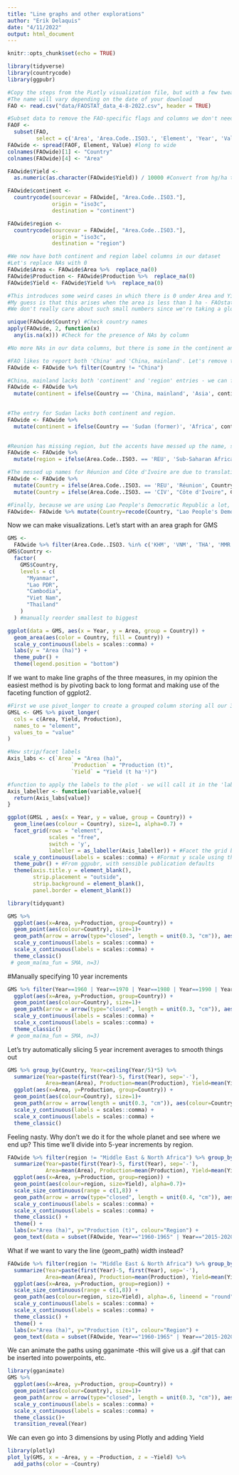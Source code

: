 ```yaml
---
title: "Line graphs and other explorations"
author: "Erik Delaquis"
date: "4/11/2022"
output: html_document
---
```


```r
knitr::opts_chunk$set(echo = TRUE)
```

```r
library(tidyverse)
library(countrycode)
library(ggpubr)
```

```r
#Copy the steps from the PLotly visualization file, but with a few tweaks
#The name will vary depending on the date of your download
FAO <- read.csv("data/FAOSTAT_data_4-8-2022.csv", header = TRUE)

#Subset data to remove the FAO-specific flags and columns we don't need
FAOF <-
  subset(FAO,
         select = c('Area', 'Area.Code..ISO3.', 'Element', 'Year', 'Value'))
FAOwide <- spread(FAOF, Element, Value) #long to wide
colnames(FAOwide)[1] <- "Country"
colnames(FAOwide)[4] <- "Area"

FAOwide$Yield <-
  as.numeric(as.character(FAOwide$Yield)) / 10000 #Convert from hg/ha to T/ha

FAOwide$continent <-
  countrycode(sourcevar = FAOwide[, "Area.Code..ISO3."],
              origin = "iso3c",
              destination = "continent")

FAOwide$region <-
  countrycode(sourcevar = FAOwide[, "Area.Code..ISO3."],
              origin = "iso3c",
              destination = "region")

#We now have both continent and region label columns in our dataset
#Let's replace NAs with 0
FAOwide$Area <- FAOwide$Area %>%  replace_na(0)
FAOwide$Production <- FAOwide$Production %>%  replace_na(0)
FAOwide$Yield <- FAOwide$Yield %>%  replace_na(0)

#This introduces some weird cases in which there is 0 under Area and Yield but some small number like 1 or 2 under Production.
#My guess is that this arises when the area is less than 1 ha - FAOstat rounds it to a 0, introducing NAs in calculation.
#We don't really care about such small numbers since we're taking a global approach, so we'll leave them as 0 for now.

unique(FAOwide$Country) #Check country names
apply(FAOwide, 2, function(x)
  any(is.na(x))) #Check for the presence of NAs by column

#No more NAs in our data columns, but there is some in the continent and country

#FAO likes to report both 'China' and 'China, mainland'. Let's remove that redundancy.
FAOwide <- FAOwide %>% filter(Country != "China")

#China, mainland lacks both 'continent' and 'region' entries - we can fix that.
FAOwide <- FAOwide %>%
  mutate(continent = ifelse(Country == 'China, mainland', 'Asia', continent)) %>% mutate(region =
                                                                                           ifelse(Country == 'China, mainland', 'East Asia & Pacific', region))

#The entry for Sudan lacks both continent and region.
FAOwide <- FAOwide %>%
  mutate(continent = ifelse(Country == 'Sudan (former)', 'Africa', continent)) %>% mutate(region =
                                                                                            ifelse(Country == 'Sudan (former)', 'Sub-Saharan Africa', region))

#Reunion has missing region, but the accents have messed up the name, so let's use the ISO code
FAOwide <- FAOwide %>%
  mutate(region = ifelse(Area.Code..ISO3. == 'REU', 'Sub-Saharan Africa', region))

#The messed up names for Réunion and Côte d'Ivoire are due to translation of the special characters. We'll just substitute the appropriate accents in.
FAOwide <- FAOwide %>%
  mutate(Country = ifelse(Area.Code..ISO3. == 'REU', 'Réunion', Country)) %>%
  mutate(Country = ifelse(Area.Code..ISO3. == 'CIV', "Côte d'Ivoire", Country))

#Finally, because we are using Lao People's Democratic Republic a lot, let's shorten the name to Lao PDR
FAOwide<- FAOwide %>% mutate(Country=recode(Country, "Lao People's Democratic Republic" = "Lao PDR"))
```

Now we can make visualizations. Let's start with an area graph for GMS

```r
GMS <-
  FAOwide %>% filter(Area.Code..ISO3. %in% c('KHM', 'VNM', 'THA', 'MMR', 'LAO'))
GMS$Country <-
  factor(
    GMS$Country,
    levels = c(
      "Myanmar",
      "Lao PDR",
      "Cambodia",
      "Viet Nam",
      "Thailand"
    )
  ) #manually reorder smallest to biggest

ggplot(data = GMS, aes(x = Year, y = Area, group = Country)) +
  geom_area(aes(color = Country, fill = Country)) +
  scale_y_continuous(labels = scales::comma) +
  labs(y = "Area (ha)") +
  theme_pubr() +
  theme(legend.position = "bottom")
```

If we want to make line graphs of the three measures, in my opinion the easiest method is by pivoting back to long format and making use of the faceting function of ggplot2.

```r
#First we use pivot_longer to create a grouped column storing all our 3 numeric variables 'element', and put the corresponding values in a column named 'value'
GMSL <- GMS %>% pivot_longer(
  cols = c(Area, Yield, Production),
  names_to = "element",
  values_to = "value"
)

#New strip/facet labels
Axis_labs <- c(`Area` = "Area (ha)",
                    `Production` = "Production (t)",
                    `Yield` = "Yield (t ha⁻¹)")

#function to apply the labels to the plot - we will call it in the 'labeller'
Axis_labeller <- function(variable,value){
  return(Axis_labs[value])
}

ggplot(GMSL , aes(x = Year, y = value, group = Country)) +
  geom_line(aes(colour = Country), size=1, alpha=0.7) +
  facet_grid(rows = "element",
             scales = "free",
             switch = 'y',
             labeller = as_labeller(Axis_labeller)) + #Facet the grid by the new group column we created containing our 3 numeric variables
  scale_y_continuous(labels = scales::comma) + #Format y scale using thousands separators
  theme_pubr() + #From ggpubr, with sensible publication defaults
  theme(axis.title.y = element_blank(), 
        strip.placement = "outside",
        strip.background = element_blank(),
        panel.border = element_blank())
```


```r
library(tidyquant)

GMS %>% 
  ggplot(aes(x=Area, y=Production, group=Country)) + 
  geom_point(aes(colour=Country), size=1)+
  geom_path(arrow = arrow(type="closed", length = unit(0.3, "cm")), aes(colour=Country)) +
  scale_y_continuous(labels = scales::comma) +
  scale_x_continuous(labels = scales::comma) +
  theme_classic()
 # geom_ma(ma_fun = SMA, n=3)
```

#Manually specifying 10 year increments
```r
GMS %>% filter(Year==1960 | Year==1970 | Year==1980 | Year==1990 | Year == 2000 | Year==2010 | Year==2020) %>% 
  ggplot(aes(x=Area, y=Production, group=Country)) + 
  geom_point(aes(colour=Country), size=1)+
  geom_path(arrow = arrow(type="closed", length = unit(0.3, "cm")), aes(colour=Country)) +
  scale_y_continuous(labels = scales::comma) +
  scale_x_continuous(labels = scales::comma) +
  theme_classic()
 # geom_ma(ma_fun = SMA, n=3)
```

Let's try automatically slicing 5 year increment averages to smooth things out
```r
GMS %>% group_by(Country, Year=ceiling(Year/5)*5) %>% 
  summarize(Year=paste(first(Year)-5, first(Year), sep='-'),
            Area=mean(Area), Production=mean(Production), Yield=mean(Yield)) %>% 
  ggplot(aes(x=Area, y=Production, group=Country)) + 
  geom_point(aes(colour=Country), size=1)+
  geom_path(arrow = arrow(length = unit(0.3, "cm")), aes(colour=Country), size=1, alpha=.6) +
  scale_y_continuous(labels = scales::comma) +
  scale_x_continuous(labels = scales::comma) +
  theme_classic()
```

Feeling nasty. Why don't we do it for the whole planet and see where we end up? This time we'll divide into 5-year increments by region.
```r
FAOwide %>% filter(region != "Middle East & North Africa") %>% group_by(region, Year=ceiling(Year/5)*5) %>% 
  summarize(Year=paste(first(Year)-5, first(Year), sep='-'),
            Area=mean(Area), Production=mean(Production), Yield=mean(Yield)) %>% 
  ggplot(aes(x=Area, y=Production, group=region)) + 
  geom_point(aes(colour=region, size=Yield), alpha=0.7)+
  scale_size_continuous(range = c(1,8)) +
  geom_path(arrow = arrow(type="closed", length = unit(0.4, "cm")), aes(colour=region), size=1.1, alpha=.6) +
  scale_y_continuous(labels = scales::comma) +
  scale_x_continuous(labels = scales::comma) +
  theme_classic() +
  theme() +
  labs(x="Area (ha)", y="Production (t)", colour="Region") +
  geom_text(data = subset(FAOwide, Year=="1960-1965" | Year=="2015-2020"), aes(label=Year))
```

What if we want to vary the line (geom_path) width instead?
```r
FAOwide %>% filter(region != "Middle East & North Africa") %>% group_by(region, Year=ceiling(Year/5)*5) %>% 
  summarize(Year=paste(first(Year)-5, first(Year), sep='-'),
            Area=mean(Area), Production=mean(Production), Yield=mean(Yield)) %>% 
  ggplot(aes(x=Area, y=Production, group=region)) +
  scale_size_continuous(range = c(1,8)) +
  geom_path(aes(colour=region, size=Yield), alpha=.6, lineend = "round") +
  scale_y_continuous(labels = scales::comma) +
  scale_x_continuous(labels = scales::comma) +
  theme_classic() +
  theme() +
  labs(x="Area (ha)", y="Production (t)", colour="Region") +
  geom_text(data = subset(FAOwide, Year=="1960-1965" | Year=="2015-2020"), aes(label=Year))
```



We can animate the paths using gganimate -this will give us a .gif that can be inserted into powerpoints, etc.
```r
library(gganimate)
GMS %>% 
  ggplot(aes(x=Area, y=Production, group=Country)) + 
  geom_point(aes(colour=Country), size=1)+
  geom_path(arrow = arrow(type="closed", length = unit(0.3, "cm")), aes(colour=Country)) +
  scale_y_continuous(labels = scales::comma) +
  scale_x_continuous(labels = scales::comma) +
  theme_classic()+
  transition_reveal(Year)

```
We can even go into 3 dimensions by using Plotly and adding Yield

```r
library(plotly)
plot_ly(GMS, x = ~Area, y = ~Production, z = ~Yield) %>%
  add_paths(color = ~Country)
```

